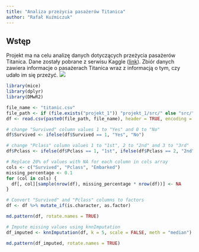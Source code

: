 ```yaml
---
title: "Analiza przeżycia pasażerów Titanica"
author: "Rafał Kuźmiczuk"
---
```

Wstęp
-----------------------------------------------------------
Projekt ma na celu analizę danych dotyczących przeżycia pasażerów Titanica.
Dane zostały pobrane z serwisu Kaggle ([link](https://www.kaggle.com/c/titanic/data)).
Zbiór danych zawiera informacje o pasażerach Titanica wraz z informacją o tym, czy udało im się przeżyć.
![](https://i.imgur.com/nRh1GdK.jpeg)
```r
library(mice)
library(dplyr)
library(DMwR2)

file_name <- "titanic.csv"
file_path <- if (file.exists("projekt_1")) "projekt_1/src/" else "src/"
df <- read.csv(paste0(file_path, file_name), header = TRUE, encoding = "UTF-8")

# change "Survived" column values 1 to "Yes" and 0 to "No"
df$Survived <- ifelse(df$Survived == 1, "Yes", "No")

# change "Pclass" column values 1 to "1st", 2 to "2nd" and 3 to "3rd"
df$Pclass <- ifelse(df$Pclass == 1, "1st", ifelse(df$Pclass == 2, "2nd", "3rd"))

# Replace 20% of values with NA for each column in cols array
cols <- c("Survived", "Pclass", "Embarked")
missing_percentage <- 0.1
for (col in cols) {
  df[, col][sample(nrow(df), missing_percentage * nrow(df))] <- NA
}

# Convert "Survived" and "Pclass" columns to factors
df <- df %>% mutate_if(is.character, as.factor)

md.pattern(df, rotate.names = TRUE)

# Impute missing values using knnImputation
df_imputed <- knnImputation(df, k = 5, scale = FALSE, meth = "median")

md.pattern(df_imputed, rotate.names = TRUE)
```